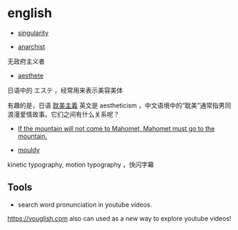 # english

- [singularity](https://www.collinsdictionary.com/dictionary/english/singularity)

- [anarchist](https://www.collinsdictionary.com/dictionary/english/anarchist)

无政府主义者

- [aesthete](https://www.collinsdictionary.com/jp/dictionary/english/aesthete)

日语中的 エステ ，经常用来表示美容美体

有趣的是，日语 [耽美主義](https://www.wikiwand.com/ja/%E8%80%BD%E7%BE%8E%E4%B8%BB%E7%BE%A9) 英文是 aestheticism ，中文语境中的“耽美”通常指男同浪漫爱情故事。它们之间有什么关系呢？

- [If the mountain will not come to Mahomet, Mahomet must go to the mountain.](https://idioms.thefreedictionary.com/if%20the%20mountain%20will%20not%20come%20to%20Mohammed)

- [mouldy](https://www.collinsdictionary.com/jp/dictionary/english/mouldy)

kinetic typography, motion typography ，快闪字幕




## Tools

- search word pronunciation in youtube videos.

https://youglish.com
also can used as a new way to explore youtube videos!
